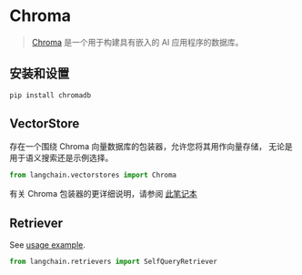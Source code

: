 # Chroma

> [Chroma](https://docs.trychroma.com/getting-started) 是一个用于构建具有嵌入的 AI 应用程序的数据库。

## 安装和设置

```bash
pip install chromadb
```


## VectorStore

存在一个围绕 Chroma 向量数据库的包装器，允许您将其用作向量存储，
无论是用于语义搜索还是示例选择。

```python
from langchain.vectorstores import Chroma
```

有关 Chroma 包装器的更详细说明，请参阅 [此笔记本](/docs/modules/data_connection/vectorstores/integrations/chroma.html)

## Retriever

See [usage example](/docs/modules/data_connection/retrievers/how_to/self_query/chroma_self_query.html).

```python
from langchain.retrievers import SelfQueryRetriever
```
